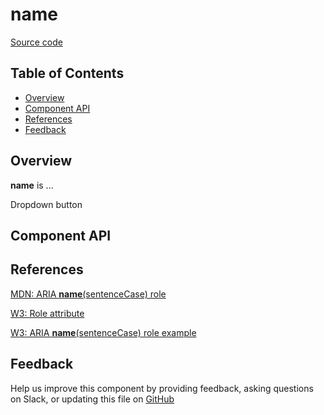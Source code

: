 
# **name**

[Source code](<https://github.com/leemonade/bubbles/tree/main/packages/components/form/DropdownButton>)

## Table of Contents

<!-- START doctoc generated TOC please keep comment here to allow auto update -->
<!-- DON'T EDIT THIS SECTION, INSTEAD RE-RUN doctoc TO UPDATE -->

- [Overview](#overview)
- [Component API](#component-api)
- [References](#references)
- [Feedback](#feedback)

## Overview

**name** is ...

<ThemeProvider>
  <DropdownButton>Dropdown button</DropdownButton>
</ThemeProvider>

## Component API

<Preview>
  <Story id="atoms-form-dropdown-button--playground" />
</Preview>

<Props of={DropdownButton} />

## References

[MDN: ARIA **name**(sentenceCase) role](<https://developer.mozilla.org/en-US/docs/Web/Accessibility/ARIA/Roles/dropdown-button_role>)

[W3: Role attribute](https://www.w3.org/WAI/PF/HTML/wiki/RoleAttribute)

[W3: ARIA **name**(sentenceCase) role example](<https://www.w3.org/TR/2016/WD-wai-aria-practices-1.1-20160317/examples/dropdown-button/dropdown-button.html>)

## Feedback

Help us improve this component by providing feedback, asking questions on Slack, or updating this file on
[GitHub](<https://github.com/leemonade/bubbles/edit/main/packages/components/form/DropdownButton.mdx>)
